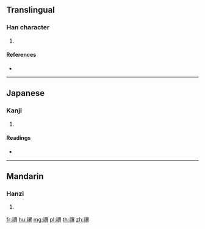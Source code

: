 {{character info/new}}
==Translingual==

===Han character===
{{Han char|rn=113|rad=示|as=12|sn=17|four=|canj=IFWTC}}

# {{defn|Han|sort=示12}}

====References====
* {{Han ref|kx=0846.340|dkj=24833|dj=1267.240|hdz=42407.200|uh=79A9|ud=31145}}

----

==Japanese==

===Kanji===
{{ja-kanji|grade=|rs=示12}}

# {{defn|lang=ja|sort=示12}}

====Readings====
* {{ja-readings|on=[[し]] (shi)|kun=|nanori=}}

----

==Mandarin==

===Hanzi===
{{cmn-hanzi|pin=[[shàn]] ([[shan4]]), [[sì]] ([[si4]]), [[tán]] ([[tan2]])|wg=shan<sup>4</sup>, ssu<sup>4</sup>, t'an<sup>2</sup>}}

# {{defn|lang=cmn|sort=示12}}

[[fr:禩]]
[[hu:禩]]
[[mg:禩]]
[[pl:禩]]
[[th:禩]]
[[zh:禩]]